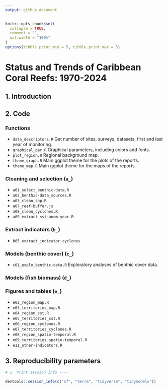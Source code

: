 ```yaml
---
output: github_document
---
```


<!-- README.md is generated from README.Rmd. Please edit that file -->

```r
knitr::opts_chunk$set(
  collapse = TRUE,
  comment = "",
  out.width = "100%"
)
options(tibble.print_min = 5, tibble.print_max = 5)
```

# **Status and Trends of Caribbean Coral Reefs: 1970-2024**


## 1. Introduction

## 2. Code

### Functions

* `data_descriptors.R` Get number of sites, surveys, datasets, first and last year of monitoring.
* `graphical_par.R` Graphical parameters, including colors and fonts.
* `plot_region.R` Regional background map.
* `theme_graph.R` Main ggplot theme for the plots of the reports.
* `theme_map.R` Main ggplot theme for the maps of the reports.

### Cleaning and selection (`a_`)

* `a01_select_benthic-data.R`
* `a02_benthic-data_sources.R`
* `a03_clean_shp.R`
* `a07_reef-buffer.js`
* `a08_clean_cyclones.R`
* `a09_extract_sst-anom-year.R`

### Extract indicators (`b_`)

* `b05_extract_indicator_cyclones`

### Models (benthic cover) (`c_`)

* `c01_explo_benthic-data.R` Exploratory analyses of benthic cover data.

### Models (fish biomass) (`d_`)


### Figures and tables (`e_`)

* `e02_region_map.R`
* `e03_territories_map.R`
* `e04_region_sst.R`
* `e05_territories_sst.R`
* `e06_region_cyclones.R` 
* `e07_territories_cyclones.R` 
* `e08_region_spatio-temporal.R`
* `e09_territories_spatio-temporal.R`
* `e11_other-indicators.R`

## 3. Reproducibility parameters

```r

# 1. Print session info ----

devtools::session_info(c("sf", "terra", "tidyverse", "tidymodels"))

```
